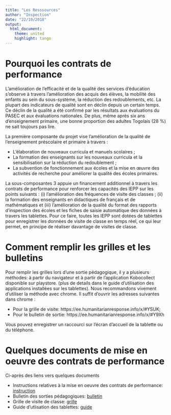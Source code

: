 ```yaml
---
title: "Les Resssources"
author: "Inspection"
date: "22/10/2018"
output:
  html_document:
    theme: united
    highlight: tango
---
```



# Pourquoi les contrats de performance

L’amélioration de l’efficacité et de la qualité des services d’éducation s’observe à travers l’amélioration des acquis des élèves, la mobilité des enfants au sein du sous-système, la réduction des redoublements, etc. La plupart des indicateurs de qualité sont en déclin depuis un certain temps. Ce déclin de la qualité a été confirmé par les résultats aux évaluations du PASEC et aux évaluations nationales. De plus, même après six ans d’enseignement primaire, une bonne proportion des adultes Togolais (28 %) ne sait toujours pas lire.

La première composante du projet vise l’amélioration de la qualité de l’enseignement préscolaire et primaire à travers :

* L’élaboration de nouveaux curricula et manuels scolaires ;
*	La formation des enseignants sur les nouveaux curricula et la sensibilisation sur la réduction du redoublement ;
*	La subvention de fonctionnement aux écoles et la mise en œuvre des activités de recherche pour améliorer la qualité des écoles primaires.

La sous-composantes 3 appuie un financement additionnel à travers les contrats de performance pour renforcer les capacités des IEPP sur les points suivants : (i) l’amélioration des fréquences de visite des classes ; (ii) la formation des enseignants en didactiques de français et de mathématiques et (iii) l’amélioration de la qualité du format des rapports d’inspection des écoles et les fiches de saisie automatique des données à travers les tablettes. 
Pour ce faire, toutes les IEPP sont dotées de tablettes pour enregistrer les données de visite de classe en temps réel, ce qui leur permet, en principe de réaliser davantage de visites de classe.

# Comment remplir les grilles et les bulletins

Pour remplir les grilles lors d'une sortie pédagogique, il y a plusieurs méthodes: à partir du navigateur et à partir de l'application Kobocollect disponible sur playstore. (plus de details dans le guide d'utilisation des applications installées sur les tablettes).
Nous recommandons vivement d'utiliser la méthode avec chrome.
Il suffit d'ouvrir les adresses suivantes dans chrome :

- Pour la grille de visite: https://ee.humanitarianresponse.info/x/#YSUK;
- Pour le bulletin de sortie: https://ee.humanitarianresponse.info/x/#Y9Xh

Vous pouvez enregistrer un raccourci sur l'écran d'accueil de la tablette ou du téléphone.


# Quelques documents de mise en oeuvre des contrats de performance

Ci-après des liens vers quelques documents

* Instructions relatives à la mise en oeuvre des contrats de performance:  [instruction](https://www.dropbox.com/s/6ifjxlmf6f7tw4u/instruction.pdf?dl=0)
* Bulletin des sorties pédagogiques: [bulletin](https://www.dropbox.com/s/b4cjezim6lfjuo7/bulletin.pdf?dl=0)
* Grille de visite de classe: [grille](https://www.dropbox.com/s/kg3dr96j8x7zh5i/grille.pdf?dl=0)
* Guide d'utlisation des tablettes: [guide](https://www.dropbox.com/s/uoqvk6m4mvpneza/guide_utilisation_tablette.pdf?dl=0)

